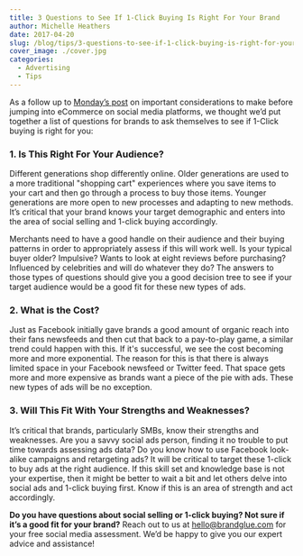 ```yaml
---
title: 3 Questions to See If 1-Click Buying Is Right For Your Brand
author: Michelle Heathers
date: 2017-04-20
slug: /blog/tips/3-questions-to-see-if-1-click-buying-is-right-for-your-brand
cover_image: ./cover.jpg
categories:
  - Advertising
  - Tips
---
```


As a follow up to [Monday’s post][1] on important considerations to make before jumping into eCommerce on social media platforms, we thought we’d put together a list of questions for brands to ask themselves to see if 1-Click buying is right for you:

### 1. Is This Right For Your Audience?

Different generations shop differently online. Older generations are used to a more traditional "shopping cart" experiences where you save items to your cart and then go through a process to buy those items. Younger generations are more open to new processes and adapting to new methods. It’s critical that your brand knows your target demographic and enters into the area of social selling and 1-click buying accordingly.

Merchants need to have a good handle on their audience and their buying patterns in order to appropriately assess if this will work well. Is your typical buyer older? Impulsive? Wants to look at eight reviews before purchasing? Influenced by celebrities and will do whatever they do? The answers to those types of questions should give you a good decision tree to see if your target audience would be a good fit for these new types of ads.

### 2. What is the Cost?

Just as Facebook initially gave brands a good amount of organic reach into their fans newsfeeds and then cut that back to a pay-to-play game, a similar trend could happen with this. If it's successful, we see the cost becoming more and more exponential. The reason for this is that there is always limited space in your Facebook newsfeed or Twitter feed. That space gets more and more expensive as brands want a piece of the pie with ads. These new types of ads will be no exception.

### 3. Will This Fit With Your Strengths and Weaknesses?

It’s critical that brands, particularly SMBs, know their strengths and weaknesses. Are you a savvy social ads person, finding it no trouble to put time towards assessing ads data? Do you know how to use Facebook look-alike campaigns and retargeting ads? It will be critical to target these 1-click to buy ads at the right audience. If this skill set and knowledge base is not your expertise, then it might be better to wait a bit and let others delve into social ads and 1-click buying first. Know if this is an area of strength and act accordingly.

**Do you have questions about social selling or 1-click buying? Not sure if it’s a good fit for your brand?** Reach out to us at hello@brandglue.com for your free social media assessment. We’d be happy to give you our expert advice and assistance!

[1]: /blog/social-media-tips/4-important-considerations-to-make-before-jumping-into-ecommerce-on-social-media
